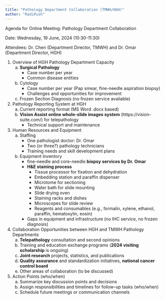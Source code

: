 ```yaml
---
title: "Pathology Department Collaboration (TMWH/HGH)"
author: "RadiPush"
---
```


Agenda for Online Meeting: Pathology Department Collaboration

Date: Wednesday, 19 June, 2024 (10:30-11:30)

Attendees: Dr. Chen (Department Director, TMWH) and Dr. Omar (Department Director, HGH)

1. Overview of HGH Pathology Department Capacity
   a. **Surgical Pathology**
      - Case number per year
      - Common disease entities
   b. Cytology
      - Case number per year (Pap smear, fine-needle aspiration biopsy)
      - Challenges and opportunities for improvement
   c. Frozen Section Diagnosis (no frozen service available)

2. Pathology Reporting System at HGH
   a. Current reporting format (MS Word .docx based)
   b. **Vision Assist online whole-slide images system** (https://vision-suite.com/) for telepathology
      - Technical support and maintenance

3. Human Resources and Equipment
   a. Staffing
      - One pathologist doctor: Dr. Omar
      - Two (or three?) pathology technicians
      - Training needs and skill development plans
   b. Equipment Inventory
      - fine-needle and core-needle **biopsy services by Dr. Omar**
      - **H&E staining process**
         - Tissue processor for fixation and dehydration
         - Embedding station and paraffin dispenser
         - Microtome for sectioning
         - Water bath for slide mounting
         - Slide drying oven
         - Staining racks and dishes
         - Microscopes for slide review
         - Reagents and consumables (e.g., formalin, xylene, ethanol, paraffin, hematoxylin, eosin)
      - Gaps in equipment and infrastructure (no IHC service, no frozen diagnosis)


4. Collaboration Opportunities between HGH and TMWH Pathology Departments
   a. **Telepathology** consultation and second opinions
   b. Training and education exchange programs (**2024 visiting scholarship** is ongoing)
   c. **Joint research** projects, statistics, and publications
   d. **Quality assurance** and standardization initiatives, **national cancer control board**
   e. Other areas of collaboration (to be discussed)


5. Action Points (who/when)
   a. Summarize key discussion points and decisions
   b. Assign responsibilities and timelines for follow-up tasks  (who/when)
   c. Schedule future meetings or communication channels
